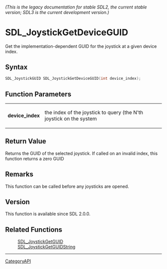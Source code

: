 ====== (This is the legacy documentation for stable SDL2, the current stable version; SDL3 is the current development version.) ======
= SDL_JoystickGetDeviceGUID =

Get the implementation-dependent GUID for the joystick at a given device index.

== Syntax ==

<syntaxhighlight lang='c'>
SDL_JoystickGUID SDL_JoystickGetDeviceGUID(int device_index);
</syntaxhighlight>

== Function Parameters ==

{|
|'''device_index'''
|the index of the joystick to query (the N'th joystick on the system
|}

== Return Value ==

Returns the GUID of the selected joystick. If called on an invalid index,
this function returns a zero GUID

== Remarks ==

This function can be called before any joysticks are opened.

== Version ==

This function is available since SDL 2.0.0.

== Related Functions ==

:[[SDL_JoystickGetGUID]]
:[[SDL_JoystickGetGUIDString]]

----
[[CategoryAPI]]



